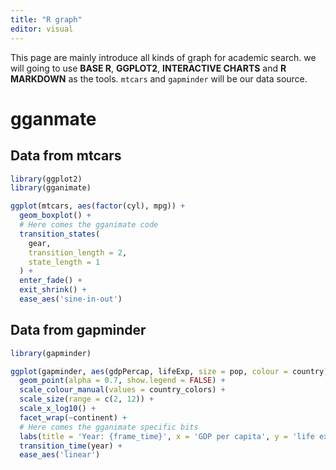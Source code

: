 ```yaml
---
title: "R graph"
editor: visual
---
```


This page are mainly introduce all kinds of graph for academic search. we will going to use **BASE R**, **GGPLOT2**, **INTERACTIVE CHARTS** and **R MARKDOWN** as the tools. `mtcars` and `gapminder` will be our data source.

# gganmate

## Data from mtcars

```r
library(ggplot2)
library(gganimate)

ggplot(mtcars, aes(factor(cyl), mpg)) + 
  geom_boxplot() + 
  # Here comes the gganimate code
  transition_states(
    gear,
    transition_length = 2,
    state_length = 1
  ) +
  enter_fade() + 
  exit_shrink() +
  ease_aes('sine-in-out')
```

## Data from gapminder

```r
library(gapminder)

ggplot(gapminder, aes(gdpPercap, lifeExp, size = pop, colour = country)) +
  geom_point(alpha = 0.7, show.legend = FALSE) +
  scale_colour_manual(values = country_colors) +
  scale_size(range = c(2, 12)) +
  scale_x_log10() +
  facet_wrap(~continent) +
  # Here comes the gganimate specific bits
  labs(title = 'Year: {frame_time}', x = 'GDP per capita', y = 'life expectancy') +
  transition_time(year) +
  ease_aes('linear')
```
